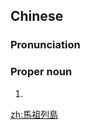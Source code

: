 {{also|马祖列岛}}
==Chinese==
{{zh-forms|s=马祖列岛|type=22}}
{{wikipedia|lang=zh}}

===Pronunciation===
{{zh-pron
|m=Mǎzǔ lièdǎo
|c=maa5 zou2 lit6 dou2
|mn=Má-chó͘ lia̍t-tó
|cat=pn
}}

===Proper noun===
{{zh-proper noun}}

# {{w|Matsu Islands}}

{{zh-cat|Islands|Taiwan}}

[[zh:馬祖列島]]